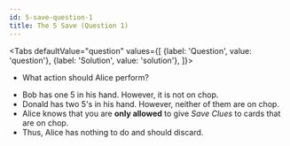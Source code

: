 ```yaml
---
id: 5-save-question-1
title: The 5 Save (Question 1)
---
```



<BeginnersGuideProgress id="5-save-question-1" />

<!-- lint disable no-undefined-references -->

<Tabs
  defaultValue="question"
  values={[
    {label: 'Question', value: 'question'},
    {label: 'Solution', value: 'solution'},
  ]}>
<TabItem value="question">

- What action should Alice perform?

</TabItem>
<TabItem value="solution">

- Bob has one 5 in his hand. However, it is not on chop.
- Donald has two 5's in his hand. However, neither of them are on chop.
- Alice knows that you are **only allowed** to give _Save Clues_ to cards that are on chop.
- Thus, Alice has nothing to do and should discard.

</TabItem>
</Tabs>

<FiveSaveQuestion1 />
